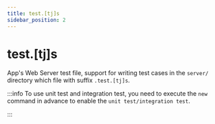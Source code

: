 ```yaml
---
title: test.[tj]s
sidebar_position: 2
---
```

# test.[tj]s

App's Web Server test file, support for writing test cases in the `server/` directory which file with suffix `.test.[tj]s`.

:::info
To use unit test and integration test, you need to execute the `new` command in advance to enable the `unit test/integration test`.

:::
